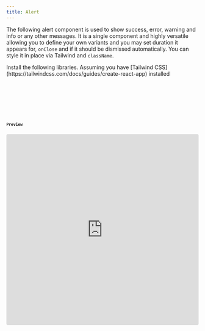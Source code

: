 ```yaml
---
title: Alert
---
```


The following alert component is used to show success, error, warning and info or any other messages. It is a single component and highly versatile allowing you to define your own variants and you may set duration it appears for, `onClose` and if it should be dismissed automatically. You can style it in place via Tailwind and `className`.



<Tabs>
  <TabItem label="Dependencies">
    Install the following libraries. Assuming you have [Tailwind
    CSS](https://tailwindcss.com/docs/guides/create-react-app) installed
    <Code code={`npm install framer-motion lucide-react`} lang="shell" />
  </TabItem>
  <TabItem label="Usage">
    <Code code={alertApp} lang="jsx" title="App.jsx" />
  </TabItem>
  <TabItem label="Component">
    <Code code={alert} lang="jsx" title="alert.jsx" />
  </TabItem>
</Tabs>

### Preview

<iframe
  src="https://stackblitz.com/edit/vitejs-vite-s4uj98?embed=1&file=src%2Fcomponents%2FAlert.jsx&hideNavigation=1&theme=dark&view=preview"
  style="width:100%; height: 500px; border:0; border-radius: 4px; overflow:hidden;"
  sandbox="allow-scripts allow-same-origin allow-popups allow-forms allow-modals"
/>
